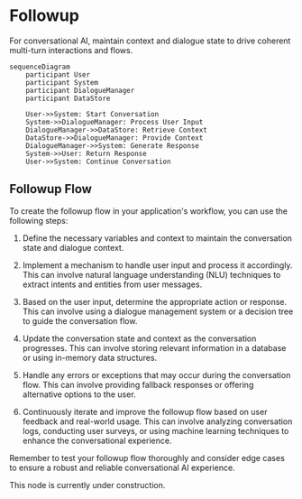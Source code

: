 # Followup

For conversational AI, maintain context and dialogue state to 
drive coherent multi-turn interactions and flows.

```mermaid
sequenceDiagram
    participant User
    participant System
    participant DialogueManager
    participant DataStore

    User->>System: Start Conversation
    System->>DialogueManager: Process User Input
    DialogueManager->>DataStore: Retrieve Context
    DataStore->>DialogueManager: Provide Context
    DialogueManager->>System: Generate Response
    System->>User: Return Response
    User->>System: Continue Conversation
```
## Followup Flow

To create the followup flow in your application's workflow, you can use the following steps:

1. Define the necessary variables and context to maintain the conversation state and dialogue context.

2. Implement a mechanism to handle user input and process it accordingly. This can involve natural language understanding (NLU) techniques to extract intents and entities from user messages.

3. Based on the user input, determine the appropriate action or response. This can involve using a dialogue management system or a decision tree to guide the conversation flow.

4. Update the conversation state and context as the conversation progresses. This can involve storing relevant information in a database or using in-memory data structures.

5. Handle any errors or exceptions that may occur during the conversation flow. This can involve providing fallback responses or offering alternative options to the user.

6. Continuously iterate and improve the followup flow based on user feedback and real-world usage. This can involve analyzing conversation logs, conducting user surveys, or using machine learning techniques to enhance the conversational experience.

Remember to test your followup flow thoroughly and consider edge cases to ensure a robust and reliable conversational AI experience.

<Callout emoji="🚧">
    This node is currently under construction.
</Callout>